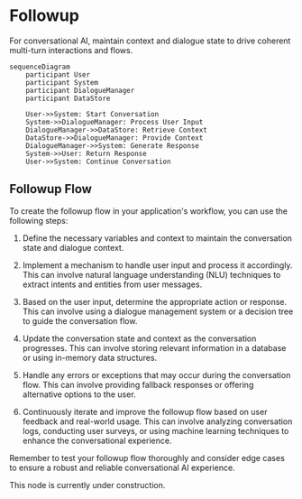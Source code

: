 # Followup

For conversational AI, maintain context and dialogue state to 
drive coherent multi-turn interactions and flows.

```mermaid
sequenceDiagram
    participant User
    participant System
    participant DialogueManager
    participant DataStore

    User->>System: Start Conversation
    System->>DialogueManager: Process User Input
    DialogueManager->>DataStore: Retrieve Context
    DataStore->>DialogueManager: Provide Context
    DialogueManager->>System: Generate Response
    System->>User: Return Response
    User->>System: Continue Conversation
```
## Followup Flow

To create the followup flow in your application's workflow, you can use the following steps:

1. Define the necessary variables and context to maintain the conversation state and dialogue context.

2. Implement a mechanism to handle user input and process it accordingly. This can involve natural language understanding (NLU) techniques to extract intents and entities from user messages.

3. Based on the user input, determine the appropriate action or response. This can involve using a dialogue management system or a decision tree to guide the conversation flow.

4. Update the conversation state and context as the conversation progresses. This can involve storing relevant information in a database or using in-memory data structures.

5. Handle any errors or exceptions that may occur during the conversation flow. This can involve providing fallback responses or offering alternative options to the user.

6. Continuously iterate and improve the followup flow based on user feedback and real-world usage. This can involve analyzing conversation logs, conducting user surveys, or using machine learning techniques to enhance the conversational experience.

Remember to test your followup flow thoroughly and consider edge cases to ensure a robust and reliable conversational AI experience.

<Callout emoji="🚧">
    This node is currently under construction.
</Callout>